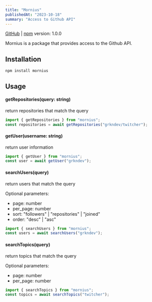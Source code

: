 ```yaml
---
title: "Mornius"
publishedAt: "2023-10-18"
summary: "Access to Github API"
---
```


[GitHub](https://github.com/grkndev/mornius) | [npm](https://www.npmjs.com/package/mornius)
version: 1.0.0

Mornius is a package that provides access to the Github API.

## Installation

```bash
npm install mornius
```

## Usage

#### getRepositories(query: string)

return repositories that match the query

```ts
import { getRepositories } from "mornius";
const repositories = await getRepositories("grkndev/twitcher");
```

#### getUser(username: string)

return user information

```ts
import { getUser } from "mornius";
const user = await getUser("grkndev");
```

#### searchUsers(query)

return users that match the query

Optional parameters:

- page: number
- per_page: number
- sort: "followers" | "repositories" | "joined"
- order: "desc" | "asc"

```ts
import { searchUsers } from "mornius";
const users = await searchUsers("grkndev");
```

#### searchTopics(query)

return topics that match the query

Optional parameters:

- page: number
- per_page: number

```ts
import { searchTopics } from "mornius";
const topics = await searchTopics("twitcher");
```
